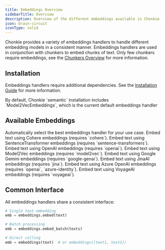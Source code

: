 ```yaml
---
title: Embeddings Overview
sidebarTitle: Overview
description: Overview of the different embeddings available in Chonkie
icon: brain-circuit
iconType: solid
---
```


Chonkie provides a variety of embeddings handlers to handle different embedding models in a consistent manner.
Embeddings handlers are used in conjunction with chunkers to embed chunks of text.
Only few chunkers require embeddings, see the [Chunkers Overview](/oss/chunkers/overview) for more information.

## Installation

Embeddings handlers require additional dependencies. See the [Installation Guide](/oss/installation) for more information.

<Info>
  By default, Chonkie `semantic` installation includes `Model2VecEmbeddings`,
  which is the current default embeddings handler
</Info>

## Available Embeddings

<CardGroup cols={2}>
  <Card
    title="AutoEmbeddings"
    icon="brain-circuit"
    href="/oss/embeddings/auto-embeddings"
  >
    Automatically select the best embeddings handler for your use case.
  </Card>
  <Card
    title="CohereEmbeddings"
    icon="brain-circuit"
    href="/oss/embeddings/cohere-embeddings"
  >
    Embed text using Cohere embeddings (requires `cohere`).
  </Card>
  <Card
    title="SentenceTransformerEmbeddings"
    icon="brain-circuit"
    href="/oss/embeddings/sentence-transformer-embeddings"
  >
    Embed text using SentenceTransformer embeddings (requires
    `sentence-transformers`).
  </Card>
  <Card
    title="OpenAIEmbeddings"
    icon="brain-circuit"
    href="/oss/embeddings/openai-embeddings"
  >
    Embed text using OpenAI embeddings (requires `openai`).
  </Card>
  <Card
    title="Model2VecEmbeddings"
    icon="brain-circuit"
    href="/oss/embeddings/model2vec-embeddings"
  >
    Embed text using Model2Vec embeddings (requires `model2vec`).
  </Card>
  <Card
    title="GeminiEmbeddings"
    icon="brain-circuit"
    href="/oss/embeddings/gemini-embeddings"
  >
    Embed text using Google Gemini embeddings (requires `google-genai`).
  </Card>
  <Card
    title="JinaEmbeddings"
    icon="brain-circuit"
    href="/oss/embeddings/jina-embeddings"
  >
    Embed text using JinaAI embeddings (requires `jina`).
  </Card>
  <Card
    title="AzureOpenAIEmbeddings"
    icon="brain-circuit"
    href="/oss/embeddings/azure-embeddings"
  >
    Embed text using Azure OpenAI embeddings (requires `openai`,
    `azure-identity`).
  </Card>
  <Card
    title="VoyageAIEmbeddings"
    icon="brain-circuit"
    href="/oss/embeddings/voyageai-embeddings"
  >
    Embed text using VoyageAI embeddings (requires `voyageai`).
  </Card>
</CardGroup>

## Common Interface

All embeddings handlers share a consistent interface:

```python
# Single text embedding
emb = embeddings.embed(text)

# Batch processing
emb = embeddings.embed_batch(texts)

# Direct calling
emb = embeddings(text)  # or embeddings([text1, text2])
```
